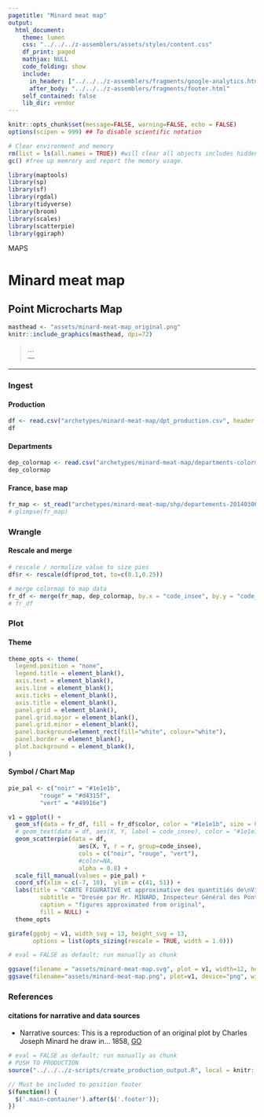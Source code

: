 ```yaml
---
pagetitle: "Minard meat map"
output: 
  html_document:
    theme: lumen
    css: "../../../z-assemblers/assets/styles/content.css"
    df_print: paged
    mathjax: NULL
    code_folding: show
    include:
      in_header: ["../../../z-assemblers/fragments/google-analytics.html", "../../../z-assemblers/fragments/header.html"]
      after_body: "../../../z-assemblers/fragments/footer.html"
    self_contained: false
    lib_dir: vendor
---
```


```r

knitr::opts_chunk$set(message=FALSE, warning=FALSE, echo = FALSE)
options(scipen = 999) ## To disable scientific notation

# Clear environment and memory
rm(list = ls(all.names = TRUE)) #will clear all objects includes hidden objects.
gc() #free up memrory and report the memory usage.

library(maptools)
library(sp)
library(sf)
library(rgdal)
library(tidyverse)
library(broom)
library(scales)
library(scatterpie)
library(ggiraph)

```

<div class="activity">
MAPS  
</div>

# Minard meat map
## Point Microcharts Map

```r

masthead <- "assets/minard-meat-map_original.png"
knitr::include_graphics(masthead, dpi=72)

```

> ...\
--- \

***

### Ingest
#### Production

```r

df <- read.csv("archetypes/minard-meat-map/dpt_production.csv", header = TRUE, stringsAsFactors = TRUE)
df

```

#### Departments

```r

dep_colormap <- read.csv("archetypes/minard-meat-map/departments-colormap.csv", header = TRUE, stringsAsFactors = TRUE)
dep_colormap

```


#### France, base map


```r

fr_map <- st_read("archetypes/minard-meat-map/shp/departements-20140306-100m.shp")
# glimpse(fr_map)

```


### Wrangle
#### Rescale and merge


```r

# rescale / normalize value to size pies
df$r <- rescale(df$prod_tot, to=c(0.1,0.25))

# merge colormap to map data
fr_df <- merge(fr_map, dep_colormap, by.x = "code_insee", by.y = "code_insee_c", all = TRUE)
# fr_df

```


### Plot
#### Theme


```r

theme_opts <- theme(
  legend.position = "none",
  legend.title = element_blank(),
  axis.text = element_blank(),
  axis.line = element_blank(),
  axis.ticks = element_blank(),
  axis.title = element_blank(),
  panel.grid = element_blank(),
  panel.grid.major = element_blank(),
  panel.grid.minor = element_blank(),
  panel.background=element_rect(fill="white", colour="white"),
  panel.border = element_blank(),
  plot.background = element_blank(),
)

```


#### Symbol / Chart Map


```r

pie_pal <- c("noir" = "#1e1e1b",
         "rouge" = "#d4315f",
         "vert" = "#49916e")

v1 = ggplot() +
  geom_sf(data = fr_df, fill = fr_df$color, color = "#1e1e1b", size = 0.25 ) +
  # geom_text(data = df, aes(X, Y, label = code_insee), color = "#1e1e1b", size = 2) +
  geom_scatterpie(data = df, 
                    aes(X, Y, r = r, group=code_insee),
                    cols = c("noir", "rouge", "vert"), 
                    #color=NA,
                    alpha = 0.8) +
  scale_fill_manual(values = pie_pal) +
  coord_sf(xlim = c(-7, 10),  ylim = c(41, 51)) +
  labs(title = "CARTE FIGURATIVE et approximative des quantitiés de\nViandes de Boucherie envoyées sur pied par les Départments et\nconsommées a Paris.",
         subtitle = "Dresée par Mr. MINARD, Inspecteur Général des Ponts et Chaussées en retraite.",
         caption = "figures approximated from original",
         fill = NULL) +
  theme_opts

girafe(ggobj = v1, width_svg = 13, height_svg = 13,
       options = list(opts_sizing(rescale = TRUE, width = 1.0)))

```


```r
# eval = FALSE as default; run manually as chunk

ggsave(filename = "assets/minard-meat-map.svg", plot = v1, width=12, height=6)
ggsave(filename="assets/minard-meat-map.png", plot=v1, device="png", width=12, height=6, units="in", dpi=500)

```

### References
#### citations for narrative and data sources

* Narrative sources: This is a reproduction of an original plot by Charles Joseph Minard he draw in... 1858, [GO](https://commons.wikimedia.org/wiki/File:Minard-carte-viande-1858.png){target="_blank"}



```r

# eval = FALSE as default; run manually as chunk
# PUSH TO PRODUCTION
source("../../../z-scripts/create_production_output.R", local = knitr::knit_global())

```


```js

// Must be included to position footer
$(function() {
  $('.main-container').after($('.footer'));
})

```

